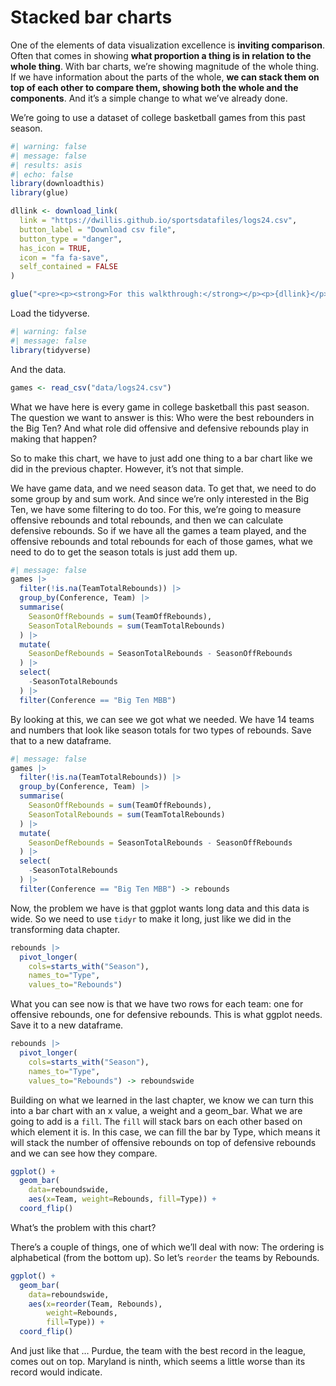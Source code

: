 # Stacked bar charts

One of the elements of data visualization excellence is **inviting comparison**. Often that comes in showing **what proportion a thing is in relation to the whole thing**. With bar charts, we're showing magnitude of the whole thing. If we have information about the parts of the whole, **we can stack them on top of each other to compare them, showing both the whole and the components**. And it's a simple change to what we've already done.

We're going to use a dataset of college basketball games from this past season.

```r
#| warning: false
#| message: false
#| results: asis
#| echo: false
library(downloadthis)
library(glue)

dllink <- download_link(
  link = "https://dwillis.github.io/sportsdatafiles/logs24.csv",
  button_label = "Download csv file",
  button_type = "danger",
  has_icon = TRUE,
  icon = "fa fa-save",
  self_contained = FALSE
)

glue("<pre><p><strong>For this walkthrough:</strong></p><p>{dllink}</p></pre>")

```

Load the tidyverse.

```r
#| warning: false
#| message: false
library(tidyverse)
```

And the data.

```r
games <- read_csv("data/logs24.csv")
```

What we have here is every game in college basketball this past season. The question we want to answer is this: Who were the best rebounders in the Big Ten? And what role did offensive and defensive rebounds play in making that happen?

So to make this chart, we have to just add one thing to a bar chart like we did in the previous chapter. However, it's not that simple.

We have game data, and we need season data. To get that, we need to do some group by and sum work. And since we're only interested in the Big Ten, we have some filtering to do too. For this, we're going to measure offensive rebounds and total rebounds, and then we can calculate defensive rebounds. So if we have all the games a team played, and the offensive rebounds and total rebounds for each of those games, what we need to do to get the season totals is just add them up.

```r
#| message: false
games |> 
  filter(!is.na(TeamTotalRebounds)) |> 
  group_by(Conference, Team) |> 
  summarise(
    SeasonOffRebounds = sum(TeamOffRebounds),
    SeasonTotalRebounds = sum(TeamTotalRebounds)
  ) |>
  mutate(
    SeasonDefRebounds = SeasonTotalRebounds - SeasonOffRebounds
  ) |> 
  select(
    -SeasonTotalRebounds
  ) |> 
  filter(Conference == "Big Ten MBB")
```

By looking at this, we can see we got what we needed. We have 14 teams and numbers that look like season totals for two types of rebounds. Save that to a new dataframe.

```r
#| message: false
games |> 
  filter(!is.na(TeamTotalRebounds)) |> 
  group_by(Conference, Team) |> 
  summarise(
    SeasonOffRebounds = sum(TeamOffRebounds),
    SeasonTotalRebounds = sum(TeamTotalRebounds)
  ) |>
  mutate(
    SeasonDefRebounds = SeasonTotalRebounds - SeasonOffRebounds
  ) |> 
  select(
    -SeasonTotalRebounds
  ) |> 
  filter(Conference == "Big Ten MBB") -> rebounds
```

Now, the problem we have is that ggplot wants long data and this data is wide. So we need to use `tidyr` to make it long, just like we did in the transforming data chapter.

```r
rebounds |> 
  pivot_longer(
    cols=starts_with("Season"), 
    names_to="Type", 
    values_to="Rebounds")
```

What you can see now is that we have two rows for each team: one for offensive rebounds, one for defensive rebounds. This is what ggplot needs. Save it to a new dataframe.

```r
rebounds |> 
  pivot_longer(
    cols=starts_with("Season"), 
    names_to="Type", 
    values_to="Rebounds") -> reboundswide
```

Building on what we learned in the last chapter, we know we can turn this into a bar chart with an x value, a weight and a geom_bar. What we are going to add is a `fill`. The `fill` will stack bars on each other based on which element it is. In this case, we can fill the bar by Type, which means it will stack the number of offensive rebounds on top of defensive rebounds and we can see how they compare.

```r
ggplot() + 
  geom_bar(
    data=reboundswide, 
    aes(x=Team, weight=Rebounds, fill=Type)) + 
  coord_flip()
```

What's the problem with this chart?

There's a couple of things, one of which we'll deal with now: The ordering is alphabetical (from the bottom up). So let's `reorder` the teams by Rebounds.

```r
ggplot() + 
  geom_bar(
    data=reboundswide, 
    aes(x=reorder(Team, Rebounds), 
        weight=Rebounds, 
        fill=Type)) + 
  coord_flip()
```

And just like that ... Purdue, the team with the best record in the league, comes out on top. Maryland is ninth, which seems a little worse than its record would indicate.
